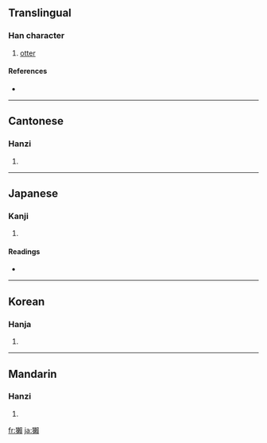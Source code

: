 {{see|獭}}
==Translingual==

===Han character===
{{Han char|rn=94|rad=犬|as=16|sn=19|four=4728<sub>6</sub>|canj=大竹木中金 (KHDLC)}}

# [[otter]]

====References====
* {{Han ref|kx=0721.080|dkj=20782|dj=1133.050|hdz=21377.040|uh=737A|ud=29562|bh=C3A1|bd=50081}}

----

==Cantonese==

===Hanzi===
{{yue-hanzi|jyut=|y=chaat3}}

# {{defn|Cantonese}}

----

==Japanese==

===Kanji===
{{ja-kanji|grade=|rs=犬16}}

# {{defn|Japanese}}

====Readings====
* {{ja-readings|on=[[だつ]] (datsu), [[たつ]] (tatsu)|kun=[[かわうそ]] (kawauso)}}

----

==Korean==

===Hanja===
{{ko-hanja|hangeul=[[달]], [[찰]]|eumhun=|rv=dal, chal|mr=tal, ch'al|y=tal, chal}}

# {{defn|Korean}}

----

==Mandarin==

===Hanzi===
{{cmn-hanzi|sim=獭|pin=[[tà]] ([[ta4]])|wg=t'a<sup>4</sup>}}

# {{defn|Mandarin}}

[[fr:獺]]
[[ja:獺]]